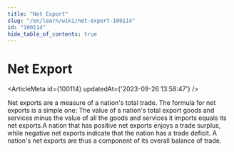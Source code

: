 ```yaml
---
title: "Net Export"
slug: "/en/learn/wiki/net-export-100114"
id: "100114"
hide_table_of_contents: true
---
```



# Net Export

<ArticleMeta id={100114} updatedAt={'2023-09-26 13:58:47'} />
<div className='border-solid border-b border-t-0 my-4 border-[var(--ifm-color-gray-300)]' />

Net exports are a measure of a nation's total trade. The formula for net exports is a simple one: The value of a nation's total export goods and services minus the value of all the goods and services it imports equals its net exports.A nation that has positive net exports enjoys a trade surplus, while negative net exports indicate that the nation has a trade deficit. A nation's net exports are thus a component of its overall balance of trade.
